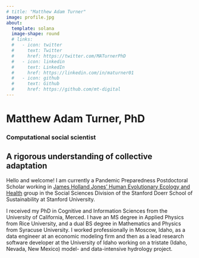 ```yaml
---
# title: "Matthew Adam Turner"
image: profile.jpg
about:
  template: solana
  image-shape: round
  # links:
  #   - icon: twitter
  #     text: Twitter
  #     href: https://twitter.com/MATurnerPhD
  #   - icon: linkedin
  #     text: LinkedIn
  #     href: https://linkedin.com/in/maturner01
  #   - icon: github
  #     text: Github
  #     href: https://github.com/mt-digital
---
```


# Matthew Adam Turner, PhD
### Computational social scientist
## A rigorous understanding of collective adaptation {#labname}

Hello and welcome! I am currently a Pandemic Preparedness Postdoctoral Scholar working in [James Holland Jones' Human Evolutionary Ecology and Health](https://heeh.stanford.edu/about/james-holland-jones) group in the Social Sciences Division of the Stanford Doerr School of Sustainability at Stanford University. 

I received my PhD in Cognitive and Information Sciences from the University of California, Merced. I have an MS degree in Applied Physics from Rice University, and a dual BS degree in Mathematics and Physics from Syracuse University. I worked professionally in Moscow, Idaho, as a data engineer at an economic modeling firm and then as a lead research software developer at the University of Idaho working on a tristate (Idaho, Nevada, New Mexico) model- and data-intensive hydrology project.